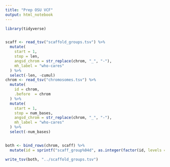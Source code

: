 ```yaml
---
title: "Prep OSU VCF"
output: html_notebook
---
```




```r
library(tidyverse)


scaff <- read_tsv("scaffold_groups.tsv") %>%
  mutate(
    start = 1,
    stop = len,
    angsd_chrom = str_replace(chrom, "_", "-"),
    mh_label = "who-cares"
  ) %>%
  select(-len, -cumul)
chrom <- read_tsv("chromosomes.tsv") %>%
  mutate(
    id = chrom, 
    .before  = chrom
  ) %>%
  mutate(
    start = 1,
    stop = num_bases,
    angsd_chrom = str_replace(chrom, "_", "-"),
    mh_label = "who-cares"
  ) %>%
  select(-num_bases)


both <- bind_rows(chrom, scaff) %>%
  mutate(id = sprintf("scaff_group%04d", as.integer(factor(id, levels = unique(id)))))

write_tsv(both, "../scaffold_groups.tsv")
```